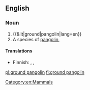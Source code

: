 ==English==
{{rfi|en}}
{{wikipedia|pangolin}}
{{wikispecies|Manis temmincki}}

===Noun===
{{en-noun|~|s}}

# {{&lit|ground|pangolin|lang=en}}
# A species of [[pangolin]], {{taxlink|Manis temmincki|species|noshow=1}}

====Translations====
{{trans-top|species of pangolin}}
* Finnish: {{t|fi|temminckinmuurahaiskäpy}}, {{t|fi|kapinmuurahaiskäpy}}, {{t|fi|aromuurahaiskäpy}}
{{trans-mid}}
{{trans-bottom}}

[[Category:en:Mammals]]

[[pl:ground pangolin]]
[[fi:ground pangolin]]
